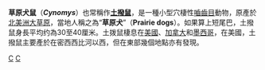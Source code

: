 {{Automatic taxobox
| taxon = Cynomys
| authority = [[Constantine_Samuel_Rafinesque|Rafinesque]], 1817
| fossil_range = 晚[[上新世|上新世]]至今
| image = Cynomys_ludovicianus5.jpg
| image_caption = [[黑尾土撥鼠|黑尾土撥鼠]]
| subdivision_ranks = 種
| subdivision =
<span style="font-size:smaller;">[[古氏土撥鼠|古氏土撥鼠]]''Cynomys gunnisoni''<br />
[[白尾土撥鼠|白尾土撥鼠]]''Cynomys leucurus''<br />
[[黑尾土撥鼠|黑尾土撥鼠]]''Cynomys ludovicianus''<br />
[[墨西哥土撥鼠|墨西哥土撥鼠]]''Cynomys mexicanus''<br />
[[猶他土撥鼠|猶他土撥鼠]]''Cynomys parvidens''</span>
}}
'''草原犬鼠'''（'''''Cynomys'''''）也常稱作'''[[土撥鼠|土撥鼠]]'''，是一種小型穴棲性[[嚙齒目|嚙齒目]]動物，原產於[[北美洲|北美洲]][[大草原|大草原]]，當地人稱之為“'''草原犬'''”（'''Prairie dogs'''）。如果算上短尾巴，土撥鼠身長平均约為30至40厘米。土拨鼠棲息在[[美國|美國]]、[[加拿大|加拿大]]和[[墨西哥|墨西哥]]，在美國，土撥鼠主要產於在密西西比河以西，但在東部幾個地點亦有發現。

{{commons and category|Cynomys|草原犬鼠|Cynomys}}
{{Sciuridae-stub}}
{{Authority control}}
{{DEFAULTSORT:草原犬鼠}}
{{taxonbar}}
[[Category:草原犬鼠属|C]]
[[Category:1817年描述的分类群|C]]